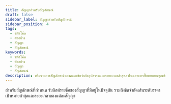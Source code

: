 ```yaml
---
title: สัญญาสำหรับสัญลักษณ์
draft: false
sidebar_label: สัญญาสำหรับสัญลักษณ์
sidebar_position: 4
tags:
  - รหัสโค้ด
  - ตัวอย่าง
  - สัญญา
  - สัญลักษณ์
keywords:
  - รหัสโค้ด
  - ตัวอย่าง
  - สัญญา
  - สัญลักษณ์
description: เพิ่มรายการสัญลักษณ์ตลาดและข้อจำกัดอุปสรรคและระยะเวลาล่าสุดลงในแอพการซื้อขายของคุณด้วยตัวอย่าง API นี้
---
```



สำหรับสัญลักษณ์ที่กำหนด รับลิสต์รายชื่อของสัญญาที่มีอยู่ในปัจจุบัน รวมถึงขีดจำกัดเส้นระดับราคาเป้าหมายล่าสุดและระยะเวลาของแต่ละสัญญา

<SandboxIframe sandbox={sandboxes.contracts_for_symbol} />
